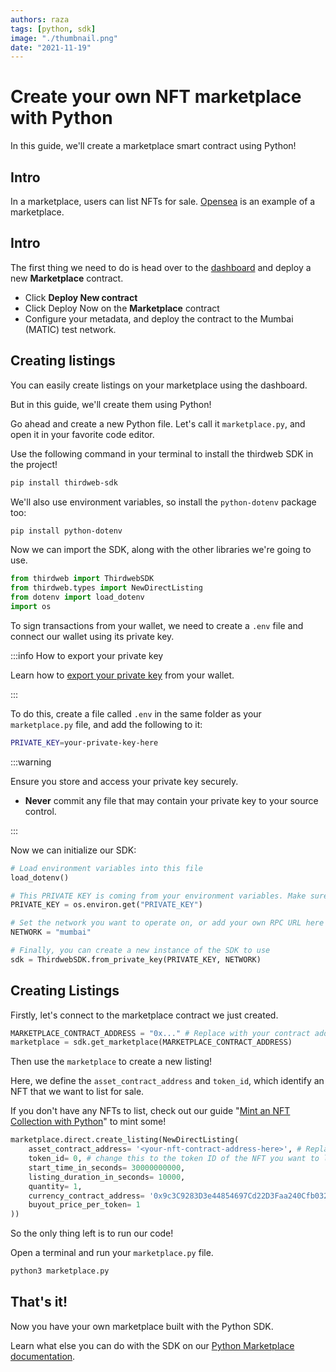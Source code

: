 ```yaml
---
authors: raza
tags: [python, sdk]
image: "./thumbnail.png"
date: "2021-11-19"
---
```


# Create your own NFT marketplace with Python

In this guide, we'll create a marketplace smart contract using Python!

<!-- truncate -->

## Intro

In a marketplace, users can list NFTs for sale. [Opensea](https://opensea.io/) is an example of a marketplace.

## Intro

The first thing we need to do is head over to the [dashboard](https://thirdweb.com/dashboard) and deploy a new **Marketplace** contract.

- Click **Deploy New contract**
- Click Deploy Now on the **Marketplace** contract
- Configure your metadata, and deploy the contract to the Mumbai (MATIC) test network.

## Creating listings

You can easily create listings on your marketplace using the dashboard.

But in this guide, we'll create them using Python!

Go ahead and create a new Python file. Let's call it `marketplace.py`, and open it in your favorite code editor.

Use the following command in your terminal to install the thirdweb SDK in the project!

```bash
pip install thirdweb-sdk
```

We'll also use environment variables, so install the `python-dotenv` package too:

```bash
pip install python-dotenv
```

Now we can import the SDK, along with the other libraries we're going to use.

```python title="marketplace.py"
from thirdweb import ThirdwebSDK
from thirdweb.types import NewDirectListing
from dotenv import load_dotenv
import os
```

To sign transactions from your wallet, we need to create a `.env` file and connect our wallet using its private key.

:::info How to export your private key

Learn how to [export your private key](/guides/create-a-metamask-wallet#export-your-private-key) from your wallet.

:::

To do this, create a file called `.env` in the same folder as your `marketplace.py` file, and add the following to it:

```bash title=".env"
PRIVATE_KEY=your-private-key-here
```

:::warning

Ensure you store and access your private key securely.

- **Never** commit any file that may contain your private key to your source control.

:::

Now we can initialize our SDK:

```python
# Load environment variables into this file
load_dotenv()

# This PRIVATE KEY is coming from your environment variables. Make sure to never put it in a tracked file or share it with anyone.
PRIVATE_KEY = os.environ.get("PRIVATE_KEY")

# Set the network you want to operate on, or add your own RPC URL here
NETWORK = "mumbai"

# Finally, you can create a new instance of the SDK to use
sdk = ThirdwebSDK.from_private_key(PRIVATE_KEY, NETWORK)
```

## Creating Listings

Firstly, let's connect to the marketplace contract we just created.

```python
MARKETPLACE_CONTRACT_ADDRESS = "0x..." # Replace with your contract address
marketplace = sdk.get_marketplace(MARKETPLACE_CONTRACT_ADDRESS)
```

Then use the `marketplace` to create a new listing!

Here, we define the `asset_contract_address` and `token_id`, which identify an NFT that we want to list for sale.

If you don't have any NFTs to list, check out our guide "[Mint an NFT Collection with Python](/guides/mint-nft-collection-with-python-sdk)" to mint some!

```python
marketplace.direct.create_listing(NewDirectListing(
    asset_contract_address= '<your-nft-contract-address-here>', # Replace with your NFT Collection contract address
    token_id= 0, # change this to the token ID of the NFT you want to list
    start_time_in_seconds= 30000000000,
    listing_duration_in_seconds= 10000,
    quantity= 1,
    currency_contract_address= '0x9c3C9283D3e44854697Cd22D3Faa240Cfb032889', # This is the Wrapped Matic contract address
    buyout_price_per_token= 1
))
```

So the only thing left is to run our code!

Open a terminal and run your `marketplace.py` file.

```bash
python3 marketplace.py
```

## That's it!

Now you have your own marketplace built with the Python SDK.

Learn what else you can do with the SDK on our [Python Marketplace documentation](https://portal.thirdweb.com/python/marketplace).
